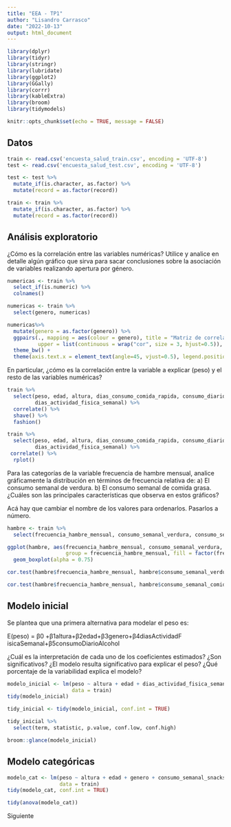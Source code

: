 ```yaml
---
title: "EEA - TP1"
author: "Lisandro Carrasco"
date: "2022-10-13"
output: html_document
---
```


```r
library(dplyr)
library(tidyr)
library(stringr)
library(lubridate)
library(ggplot2)
library(GGally)
library(corrr)
library(kableExtra)
library(broom)
library(tidymodels)

knitr::opts_chunk$set(echo = TRUE, message = FALSE)
```

## Datos

```r
train <- read.csv('encuesta_salud_train.csv', encoding = 'UTF-8')
test <- read.csv('encuesta_salud_test.csv', encoding = 'UTF-8')

test <- test %>% 
  mutate_if(is.character, as.factor) %>% 
  mutate(record = as.factor(record))

train <- train %>% 
  mutate_if(is.character, as.factor) %>% 
  mutate(record = as.factor(record))
```

## Análisis exploratorio

¿Cómo es la correlación entre las variables numéricas? Utilice y analice en detalle algún gráfico que sirva para sacar conclusiones sobre la asociación de variables realizando apertura por género.

```r
numericas <- train %>% 
  select_if(is.numeric) %>% 
  colnames()

numericas <- train %>% 
  select(genero, numericas)

```

```r
numericas%>% 
  mutate(genero = as.factor(genero)) %>% 
  ggpairs(., mapping = aes(colour = genero), title = "Matriz de correlaciones",
          upper = list(continuous = wrap("cor", size = 3, hjust=0.5)), legend = 25) + 
  theme_bw() +
  theme(axis.text.x = element_text(angle=45, vjust=0.5), legend.position = "bottom")

```
En particular, ¿cómo es la correlación entre la variable a explicar (peso) y el resto de las variables numéricas?
 

```r
train %>% 
  select(peso, edad, altura, dias_consumo_comida_rapida, consumo_diario_alcohol,
         dias_actividad_fisica_semanal) %>% 
  correlate() %>% 
  shave() %>% 
  fashion()
```

```r
train %>% 
  select(peso, edad, altura, dias_consumo_comida_rapida, consumo_diario_alcohol,
         dias_actividad_fisica_semanal) %>% 
 correlate() %>% 
  rplot()
```


Para las categorías de la variable frecuencia de hambre mensual, analice gráficamente la distribución en
términos de frecuencia relativa de:
a) El consumo semanal de verdura.
b) El consumo semanal de comida grasa.
¿Cuáles son las principales características que observa en estos gráficos?


Acá hay que cambiar el nombre de los valores para ordenarlos. Pasarlos a número. 

```r
hambre <- train %>% 
  select(frecuencia_hambre_mensual, consumo_semanal_verdura, consumo_semanal_comida_grasa)

ggplot(hambre, aes(frecuencia_hambre_mensual, consumo_semanal_verdura, 
                   group = frecuencia_hambre_mensual, fill = factor(frecuencia_hambre_mensual))) +
  geom_boxplot(alpha = 0.75)
```
```r
cor.test(hambre$frecuencia_hambre_mensual, hambre$consumo_semanal_verdura, method = "spearman")
```

```r
cor.test(hambre$frecuencia_hambre_mensual, hambre$consumo_semanal_comida_grasa, method = "spearman")
```

## Modelo inicial

Se plantea que una primera alternativa para modelar el peso es:

E(peso) = β0 +β1altura+β2edad+β3genero+β4diasActividadF isicaSemanal+β5consumoDiarioAlcohol

¿Cuál es la interpretación de cada uno de los coeficientes estimados? ¿Son significativos? ¿El modelo resulta
significativo para explicar el peso? ¿Qué porcentaje de la variabilidad explica el modelo?

```r
modelo_inicial <- lm(peso ~ altura + edad + dias_actividad_fisica_semanal + consumo_diario_alcohol,
                     data = train)
tidy(modelo_inicial)
```

```r
tidy_inicial <- tidy(modelo_inicial, conf.int = TRUE)

tidy_inicial %>%
  select(term, statistic, p.value, conf.low, conf.high) 
```

```r
broom::glance(modelo_inicial)
```

## Modelo categóricas

```r
modelo_cat <- lm(peso ~ altura + edad + genero + consumo_semanal_snacks + (genero*edad),
                 data = train)
tidy(modelo_cat, conf.int = TRUE)
```
```r
tidy(anova(modelo_cat))
```

Siguiente

